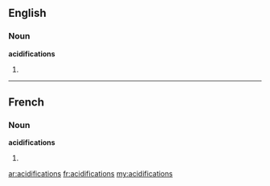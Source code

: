 ==English==

===Noun===
'''acidifications'''

# {{plural of|[[acidification]]}}

----

==French==

===Noun===
'''acidifications''' {{f}}

# {{plural of|[[acidification]]|lang=fr}}

[[ar:acidifications]]
[[fr:acidifications]]
[[my:acidifications]]